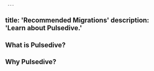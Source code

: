      ---
title: 'Recommended Migrations'
description: 'Learn about Pulsedive.'
---          
              
## What is Pulsedive?

## Why Pulsedive?
